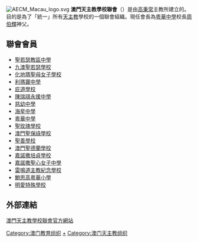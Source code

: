 {{Unreferenced|time=2020-01-30T13:52:13+00:00}}
[[File:AECM_Macau_logo.svg|thumb]]
'''澳門天主教學校聯會'''（{{lang-en|Union of Catholic Schools of Macau}}）是由[[高秉常|高秉常]]主教所建立的。目的是為了「統一」所有[[天主教|天主教]]學校的一個聯會組織。現任會長為[[粵華中學|粵華中學]]校長[[周伯輝|周伯輝]]神父。

==聯會會員==
*[[聖若瑟教區中學|聖若瑟教區中學]]
*[[九澳聖若瑟學校|九澳聖若瑟學校]]
*[[化地瑪聖母女子學校|化地瑪聖母女子學校]]
*[[利瑪竇中學|利瑪竇中學]]
*[[庇道學校|庇道學校]]
*[[陳瑞祺永援中學|陳瑞祺永援中學]]
*[[慈幼中學|慈幼中學]]
*[[海星中學|海星中學]]
*[[粵華中學|粵華中學]]
*[[聖玫瑰學校|聖玫瑰學校]]
*[[澳門聖保祿學校|澳門聖保祿學校]]
*[[聖善學校|聖善學校]]
*[[澳門聖德蘭學校|澳門聖德蘭學校]]
*[[嘉諾撒培貞學校|嘉諾撒培貞學校]]
*[[嘉諾撒聖心女子中學|嘉諾撒聖心女子中學]]
*[[雷鳴道主教紀念學校|雷鳴道主教紀念學校]]
*[[鮑思高粵華小學|鮑思高粵華小學]]
*[[明愛特殊學校|明愛特殊學校]]

== 外部連結 ==
[http://www.mcsa.org.mo/ 澳門天主教學校聯會官方網站] {{Wayback|url=http://www.mcsa.org.mo/ |date=20200628000038 }} {{zh}}

{{MO-edu-stub}}

[[Category:澳门教育组织|Category:澳门教育组织]]
[[Category:澳門天主教學校|+]]
[[Category:澳门天主教组织|Category:澳门天主教组织]]